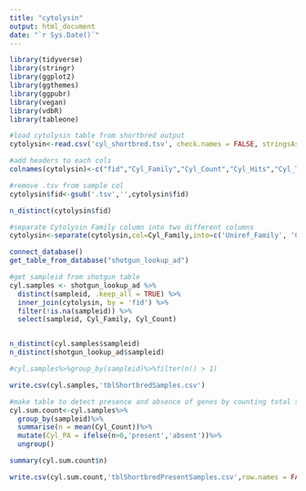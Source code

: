 ```yaml
---
title: "cytolysin"
output: html_document
date: "`r Sys.Date()`"
---
```


```r
library(tidyverse)
library(stringr)
library(ggplot2)
library(ggthemes)
library(ggpubr)
library(vegan)
library(vdbR)
library(tableone)

```

```r

#load cytolysin table from shortbred output
cytolysin<-read.csv('cyl_shortbred.tsv', check.names = FALSE, stringsAsFactors = TRUE, header = FALSE, sep = '\t')

#add headers to each cols
colnames(cytolysin)<-c("fid","Cyl_Family","Cyl_Count","Cyl_Hits","Cyl_TotalMarkerLength")

#remove .tsv from sample col
cytolysin$fid<-gsub('.tsv','',cytolysin$fid)

n_distinct(cytolysin$fid)

#separate Cytolysin Family column into two different columns
cytolysin<-separate(cytolysin,col=Cyl_Family,into=c('Uniref_Family', 'Cyl_Family'), sep = "\\|")

```

```r
connect_database()
get_table_from_database("shotgun_lookup_ad")

#get sampleid from shotgun table
cyl.samples <- shotgun_lookup_ad %>%
  distinct(sampleid, .keep_all = TRUE) %>%
  inner_join(cytolysin, by = 'fid') %>%
  filter(!is.na(sampleid)) %>%
  select(sampleid, Cyl_Family, Cyl_Count)


n_distinct(cyl.samples$sampleid)
n_distinct(shotgun_lookup_ad$sampleid)

#cyl.samples%>%group_by(sampleid)%>%filter(n() > 1)

write.csv(cyl.samples,'tblShortbredSamples.csv')

```

```r
#make table to detect presence and absence of genes by counting total sum of cytolysin count in each sample
cyl.sum.count<-cyl.samples%>%
  group_by(sampleid)%>%
  summarise(n = mean(Cyl_Count))%>%
  mutate(Cyl_PA = ifelse(n>0,'present','absent'))%>%
  ungroup()

summary(cyl.sum.count$n)

write.csv(cyl.sum.count,'tblShortbredPresentSamples.csv',row.names = FALSE)

```


